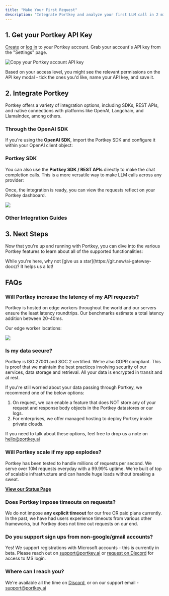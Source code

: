 ```yaml
---
title: "Make Your First Request"
description: "Integrate Portkey and analyze your first LLM call in 2 minutes!"
---
```


## 1\. Get your Portkey API Key

[Create](https://app.portkey.ai/signup) or [log in](https://app.portkey.ai/login) to your Portkey account. Grab your account's API key from the "Settings" page.

<Frame caption="Copy your Portkey account API key">
  <img src="/images/welcome/welcome-2.gif" alt="Copy your Portkey account API key" />
</Frame>

Based on your access level, you might see the relevant permissions on the API key modal - tick the ones you'd like, name your API key, and save it.

## 2\. Integrate Portkey

Portkey offers a variety of integration options, including SDKs, REST APIs, and native connections with platforms like OpenAI, Langchain, and LlamaIndex, among others.

### Through the OpenAI SDK

If you're using the **OpenAI SDK**, import the Portkey SDK and configure it within your OpenAI client object:

<Card title="OpenAI" href="/docs/integrations/llms/openai" />


### Portkey SDK

You can also use the **Portkey SDK / REST APIs** directly to make the chat completion calls. This is a more versatile way to make LLM calls across any provider:

<Card title="SDK" href="/docs/api-reference/portkey-sdk-client" />


Once, the integration is ready, you can view the requests reflect on your Portkey dashboard.

<Frame>
  <img src="https://docs.portkey.ai/~gitbook/image?url=https%3A%2F%2F2878743244-files.gitbook.io%2F%7E%2Ffiles%2Fv0%2Fb%2Fgitbook-x-prod.appspot.com%2Fo%2Fspaces%252Fy3MCfQqftZOnHqSmVV5x%252Fuploads%252FzWw4VMOnC5rSBQpeJQOG%252Fanalytics_logs.gif%3Falt%3Dmedia%26token%3Daf8b4689-37d2-4298-ac9a-91c21f9cfc2b&width=400&dpr=2&quality=100&sign=edcf8ba2&sv=1"/>
</Frame>


### Other Integration Guides

<CardGroup cols={3}>
  <Card title="Azure OpenAI" href="/docs/integrations/llms/azure-openai" />
  <Card title="Anthropic" href="/docs/integrations/llms/anthropic" />
  <Card title="Langchain" href="/docs/integrations/libraries/langchain-python" />
  <Card title="LlamaIndex" href="/docs/integrations/libraries/llama-index-python" />
  <Card title="Ollama" href="/docs/integrations/llms/ollama" />
  <Card title="Others" href="/docs/provider-endpoints/gateway-for-other-apis" />
</CardGroup>

## 3\. Next Steps

Now that you're up and running with Portkey, you can dive into the various Portkey features to learn about all of the supported functionalities:

<CardGroup cols={3}>
  <Card title="Observability" href="/docs/product/observability/" />
  <Card title="AI Gateway" href="/docs/product/ai-gateway" />
  <Card title="Prompt Library" href="/docs/product/prompt-library" />
  <Card title="Autonomous Fine-Tuning" href="/docs/product/autonomous-fine-tuning" />
</CardGroup>

<Check>
While you're here, why not [give us a star](https://git.new/ai-gateway-docs)? It helps us a lot!
</Check>

## FAQs

### Will Portkey increase the latency of my API requests?

Portkey is hosted on edge workers throughout the world and our servers ensure the least latency roundtrips. Our benchmarks estimate a total latency addition between 20-40ms.

Our edge worker locations:

<Frame>
  <img src="/images/welcome/welcome-4.avif"  />
</Frame>


### Is my data secure?

Portkey is ISO:27001 and SOC 2 certified. We're also GDPR compliant. This is proof that we maintain the best practices involving security of our services, data storage and retrieval. All your data is encrypted in transit and at rest.

If you're still worried about your data passing through Portkey, we recommend one of the below options:

1. On request, we can enable a feature that does NOT store any of your request and response body objects in the Portkey datastores or our logs.
2. For enterprises, we offer managed hosting to deploy Portkey inside private clouds.

If you need to talk about these options, feel free to drop us a note on hello@portkey.ai

### Will Portkey scale if my app explodes?

Portkey has been tested to handle millions of requests per second. We serve over 10M requests everyday with a 99.99% uptime. We're built of top of scalable infrastructure and can handle huge loads without breaking a sweat.

[**View our Status Page**](https://status.portkey.ai)

### Does Portkey impose timeouts on requests?

We do not impose **any explicit timeout** for our free OR paid plans currently. In the past, we have had users experience timeouts from various other frameworks, but Portkey does not time out requests on our end.

### Do you support sign ups from non-google/gmail accounts?

Yes! We support registrations with Microsoft accounts - this is currently in beta. Please reach out on support@portkey.ai or [request on Discord](https://discord.gg/kXYKpPGasJ) for access to MS login.

### Where can I reach you?

We're available all the time on [Discord](https://discord.gg/DD7vgKK299), or on our support email - support@portkey.ai
